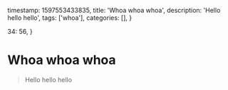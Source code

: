   timestamp: 1597553433835,
  title: 'Whoa whoa whoa',
  description: 'Hello hello hello',
  tags: ['whoa'],
  categories: [],
}

  34: 56,
}

# Whoa whoa whoa

> Hello hello hello

